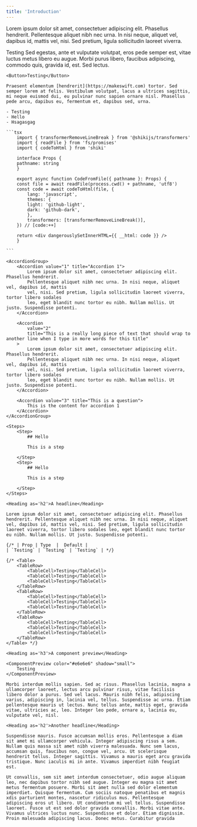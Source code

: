 ```yaml
---
title: 'Introduction'
---
```


Lorem ipsum dolor sit amet, consectetuer adipiscing elit. Phasellus hendrerit. Pellentesque aliquet nibh nec urna. In nisi neque, aliquet vel, dapibus id, mattis vel, nisi. Sed pretium, ligula sollicitudin laoreet viverra.

<ComponentPreview color="#e6e6e6" shadow="large">
  <EclipseButton>Testing</EclipseButton>
</ComponentPreview>

<Content>
    Sed egestas, ante et vulputate volutpat, eros pede semper est, vitae luctus metus libero eu augue. Morbi purus libero, faucibus adipiscing, commodo quis, gravida id, est. Sed lectus.

    <Button>Testing</Button>

    Praesent elementum [hendrerit](https://makeswift.com) tortor. Sed semper lorem at felis. Vestibulum volutpat, lacus a ultrices sagittis, mi neque euismod dui, eu pulvinar nunc sapien ornare nisl. Phasellus pede arcu, dapibus eu, fermentum et, dapibus sed, urna.

    - Testing
    - Hello
    - Hsagasgag

    ```tsx
        import { transformerRemoveLineBreak } from '@shikijs/transformers'
        import { readFile } from 'fs/promises'
        import { codeToHtml } from 'shiki'

        interface Props {
        pathname: string
        }

        export async function CodeFromFile({ pathname }: Props) {
        const file = await readFile(process.cwd() + pathname, 'utf8')
        const code = await codeToHtml(file, {
            lang: 'javascript',
            themes: {
            light: 'github-light',
            dark: 'github-dark',
            },
            transformers: [transformerRemoveLineBreak()],
        }) // [code:++]

        return <div dangerouslySetInnerHTML={{ __html: code }} />
        }

    ```

    <AccordionGroup>
        <Accordion value="1" title="Accordion 1">
            Lorem ipsum dolor sit amet, consectetuer adipiscing elit. Phasellus hendrerit.
            Pellentesque aliquet nibh nec urna. In nisi neque, aliquet vel, dapibus id, mattis
            vel, nisi. Sed pretium, ligula sollicitudin laoreet viverra, tortor libero sodales
            leo, eget blandit nunc tortor eu nibh. Nullam mollis. Ut justo. Suspendisse potenti.
        </Accordion>

        <Accordion
            value="2"
            title="This is a really long piece of text that should wrap to another line when I type in more words for this title"
        >
            Lorem ipsum dolor sit amet, consectetuer adipiscing elit. Phasellus hendrerit.
            Pellentesque aliquet nibh nec urna. In nisi neque, aliquet vel, dapibus id, mattis
            vel, nisi. Sed pretium, ligula sollicitudin laoreet viverra, tortor libero sodales
            leo, eget blandit nunc tortor eu nibh. Nullam mollis. Ut justo. Suspendisse potenti.
        </Accordion>

        <Accordion value="3" title="This is a question">
            This is the content for accordion 1
        </Accordion>
    </AccordionGroup>

    <Steps>
        <Step>
            ## Hello

            This is a step

        </Step>
        <Step>
            ## Hello

            This is a step

        </Step>
    </Steps>

    <Heading as='h2'>A headline</Heading>

    Lorem ipsum dolor sit amet, consectetuer adipiscing elit. Phasellus hendrerit. Pellentesque aliquet nibh nec urna. In nisi neque, aliquet vel, dapibus id, mattis vel, nisi. Sed pretium, ligula sollicitudin laoreet viverra, tortor libero sodales leo, eget blandit nunc tortor eu nibh. Nullam mollis. Ut justo. Suspendisse potenti.

    {/* | Prop | Type  |  Default |
    | `Testing` | `Testing` | `Testing` | */}

    {/* <Table>
        <TableRow>
            <TableCell>Testing</TableCell>
            <TableCell>Testing</TableCell>
            <TableCell>Testing</TableCell>
        </TableRow>
        <TableRow>
            <TableCell>Testing</TableCell>
            <TableCell>Testing</TableCell>
            <TableCell>Testing</TableCell>
        </TableRow>
        <TableRow>
            <TableCell>Testing</TableCell>
            <TableCell>Testing</TableCell>
            <TableCell>Testing</TableCell>
        </TableRow>
    </Table> */}

    <Heading as='h3'>A component preview</Heading>

    <ComponentPreview color="#e6e6e6" shadow="small">
        Testing
    </ComponentPreview>

    Morbi interdum mollis sapien. Sed ac risus. Phasellus lacinia, magna a ullamcorper laoreet, lectus arcu pulvinar risus, vitae facilisis libero dolor a purus. Sed vel lacus. Mauris nibh felis, adipiscing varius, adipiscing in, lacinia vel, tellus. Suspendisse ac urna. Etiam pellentesque mauris ut lectus. Nunc tellus ante, mattis eget, gravida vitae, ultricies ac, leo. Integer leo pede, ornare a, lacinia eu, vulputate vel, nisl.

    <Heading as='h2'>Another headline</Heading>

    Suspendisse mauris. Fusce accumsan mollis eros. Pellentesque a diam sit amet mi ullamcorper vehicula. Integer adipiscing risus a sem. Nullam quis massa sit amet nibh viverra malesuada. Nunc sem lacus, accumsan quis, faucibus non, congue vel, arcu. Ut scelerisque hendrerit tellus. Integer sagittis. Vivamus a mauris eget arcu gravida tristique. Nunc iaculis mi in ante. Vivamus imperdiet nibh feugiat est.

    Ut convallis, sem sit amet interdum consectetuer, odio augue aliquam leo, nec dapibus tortor nibh sed augue. Integer eu magna sit amet metus fermentum posuere. Morbi sit amet nulla sed dolor elementum imperdiet. Quisque fermentum. Cum sociis natoque penatibus et magnis xdis parturient montes, nascetur ridiculus mus. Pellentesque adipiscing eros ut libero. Ut condimentum mi vel tellus. Suspendisse laoreet. Fusce ut est sed dolor gravida convallis. Morbi vitae ante. Vivamus ultrices luctus nunc. Suspendisse et dolor. Etiam dignissim. Proin malesuada adipiscing lacus. Donec metus. Curabitur gravida

</Content>
